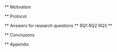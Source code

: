 ** Motivation

** Protocol

** Answers for research questions
** RQ1 **
** RQ2 **
** RQ3 **

** Conclusions

** Appendix
